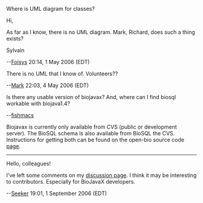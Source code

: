 Where is UML diagram for classes?


Hi,

As far as I know, there is no UML diagram. Mark, Richard, does such a thing exists?

Sylvain

--[[User:Foisys|Foisys]] 20:14, 1 May 2006 (EDT)

There is no UML that I know of. Volunteers??

--[[User:Mark|Mark]] 22:03, 4 May 2006 (EDT)

Is there any usable version of biojavax?
And, where can I find biosql workable with biojava1.4?

--[[User:fishmacs|fishmacs]]

Biojavax is currently only available from CVS (public or development server). The BioSQL schema is also available from BioSQL the CVS. Instructions for getting both can be found on the open-bio source code [http://www.open-bio.org/wiki/SourceCode page].

----

Hello, colleagues!

I've left some comments on my [[User_talk:Seeker#I.27ve_noticed_some_misprints_in_BioJavaX_Documentation_and_in_the_source_code.|discussion page]]. I think it may be interesting to contributors. Especially for BioJavaX developers.

--[[User:Seeker|Seeker]] 19:01, 1 September 2006 (EDT)